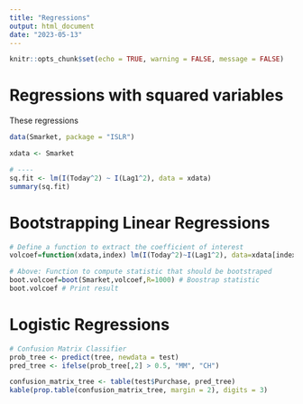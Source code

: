 ```yaml
---
title: "Regressions"
output: html_document
date: "2023-05-13"
---
```


```r
knitr::opts_chunk$set(echo = TRUE, warning = FALSE, message = FALSE)
```

# Regressions with squared variables
These regressions

```r
data(Smarket, package = "ISLR")

xdata <- Smarket

# ----
sq.fit <- lm(I(Today^2) ~ I(Lag1^2), data = xdata)
summary(sq.fit)
```

# Bootstrapping Linear Regressions
```r
# Define a function to extract the coefficient of interest
volcoef=function(xdata,index) lm(I(Today^2)~I(Lag1^2), data=xdata[index,])$coefficients[2]

# Above: Function to compute statistic that should be bootstraped
boot.volcoef=boot(Smarket,volcoef,R=1000) # Boostrap statistic
boot.volcoef # Print result
```


# Logistic Regressions
```r
# Confusion Matrix Classifier
prob_tree <- predict(tree, newdata = test)
pred_tree <- ifelse(prob_tree[,2] > 0.5, "MM", "CH")

confusion_matrix_tree <- table(test$Purchase, pred_tree)
kable(prop.table(confusion_matrix_tree, margin = 2), digits = 3)
```

